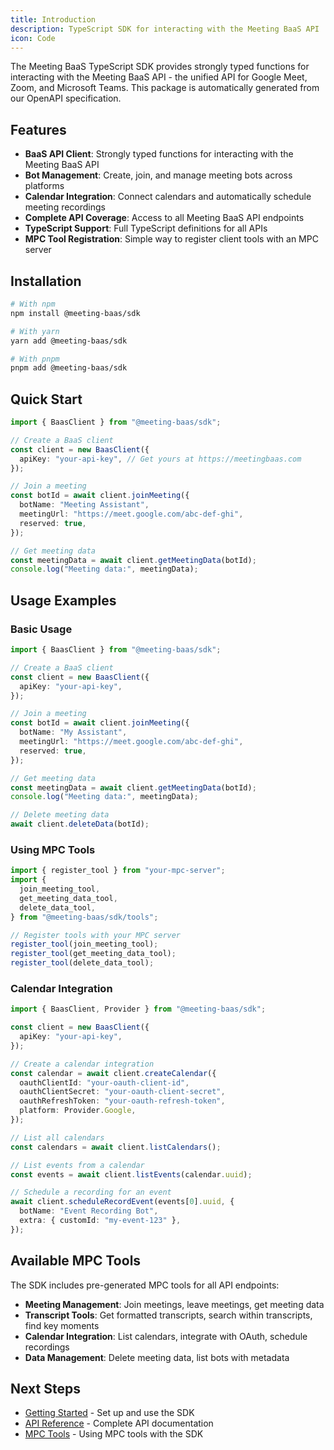 ```yaml
---
title: Introduction
description: TypeScript SDK for interacting with the Meeting BaaS API
icon: Code
---
```



The Meeting BaaS TypeScript SDK provides strongly typed functions for interacting with the Meeting BaaS API - the unified API for Google Meet, Zoom, and Microsoft Teams. This package is automatically generated from our OpenAPI specification.

<GithubInfo
  owner="Meeting-Baas"
  repo="sdk-generator"
  token={process.env.GITHUB_TOKEN}
/>

## Features

- **BaaS API Client**: Strongly typed functions for interacting with the Meeting BaaS API
- **Bot Management**: Create, join, and manage meeting bots across platforms
- **Calendar Integration**: Connect calendars and automatically schedule meeting recordings
- **Complete API Coverage**: Access to all Meeting BaaS API endpoints
- **TypeScript Support**: Full TypeScript definitions for all APIs
- **MPC Tool Registration**: Simple way to register client tools with an MPC server

## Installation

```bash
# With npm
npm install @meeting-baas/sdk

# With yarn
yarn add @meeting-baas/sdk

# With pnpm
pnpm add @meeting-baas/sdk
```

## Quick Start

```typescript
import { BaasClient } from "@meeting-baas/sdk";

// Create a BaaS client
const client = new BaasClient({
  apiKey: "your-api-key", // Get yours at https://meetingbaas.com
});

// Join a meeting
const botId = await client.joinMeeting({
  botName: "Meeting Assistant",
  meetingUrl: "https://meet.google.com/abc-def-ghi",
  reserved: true,
});

// Get meeting data
const meetingData = await client.getMeetingData(botId);
console.log("Meeting data:", meetingData);
```

## Usage Examples

### Basic Usage

```typescript
import { BaasClient } from "@meeting-baas/sdk";

// Create a BaaS client
const client = new BaasClient({
  apiKey: "your-api-key",
});

// Join a meeting
const botId = await client.joinMeeting({
  botName: "My Assistant",
  meetingUrl: "https://meet.google.com/abc-def-ghi",
  reserved: true,
});

// Get meeting data
const meetingData = await client.getMeetingData(botId);
console.log("Meeting data:", meetingData);

// Delete meeting data
await client.deleteData(botId);
```

### Using MPC Tools

```typescript
import { register_tool } from "your-mpc-server";
import {
  join_meeting_tool,
  get_meeting_data_tool,
  delete_data_tool,
} from "@meeting-baas/sdk/tools";

// Register tools with your MPC server
register_tool(join_meeting_tool);
register_tool(get_meeting_data_tool);
register_tool(delete_data_tool);
```

### Calendar Integration

```typescript
import { BaasClient, Provider } from "@meeting-baas/sdk";

const client = new BaasClient({
  apiKey: "your-api-key",
});

// Create a calendar integration
const calendar = await client.createCalendar({
  oauthClientId: "your-oauth-client-id",
  oauthClientSecret: "your-oauth-client-secret",
  oauthRefreshToken: "your-oauth-refresh-token",
  platform: Provider.Google,
});

// List all calendars
const calendars = await client.listCalendars();

// List events from a calendar
const events = await client.listEvents(calendar.uuid);

// Schedule a recording for an event
await client.scheduleRecordEvent(events[0].uuid, {
  botName: "Event Recording Bot",
  extra: { customId: "my-event-123" },
});
```

## Available MPC Tools

The SDK includes pre-generated MPC tools for all API endpoints:

- **Meeting Management**: Join meetings, leave meetings, get meeting data
- **Transcript Tools**: Get formatted transcripts, search within transcripts, find key moments
- **Calendar Integration**: List calendars, integrate with OAuth, schedule recordings
- **Data Management**: Delete meeting data, list bots with metadata

## Next Steps

- [Getting Started](/docs/meeting-baas/sdk/getting-started) - Set up and use the SDK
- [API Reference](/docs/meeting-baas/sdk/api-reference) - Complete API documentation
- [MPC Tools](/docs/meeting-baas/sdk/mpc-tools) - Using MPC tools with the SDK
